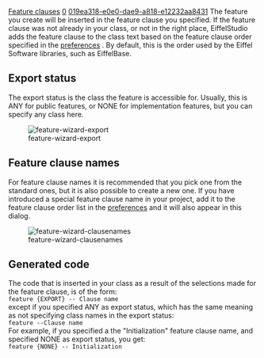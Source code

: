[[Property:title|Feature clauses]]
[[Property:weight|0]]
[[Property:uuid|019ea318-e0e0-dae9-a818-e12232aa8431]]
The feature you create will be inserted in the feature clause you specified. If the feature clause was not already in your class, or not in the right place, EiffelStudio adds the feature clause to the class text based on the feature clause order specified in the [[Preferences Reference|preferences]] . By default, this is the order used by the Eiffel Software libraries, such as EiffelBase. 
==Export status==
The export status is the class the feature is accessible for. Usually, this is <eiffel>ANY</eiffel> for public features, or <eiffel>NONE</eiffel> for implementation features, but you can specify any class here. 


[[Image:feature-wizard-export]] 



{{note|In the class text, you can export a feature to more than one class but (for simplicity) not with this dialog. }}



==Feature clause names==
For feature clause names it is recommended that you pick one from the standard ones, but it is also possible to create a new one. If you have introduced a special feature clause name in your project, add it to the feature clause order list in the [[Preferences Reference|preferences]]  and it will also appear in this dialog. 


[[Image:feature-wizard-clausenames]] 


==Generated code==
The code that is inserted in your class as a result of the selections made for the feature clause, is of the form: <br/>
<code>
feature {EXPORT} -- Clause name</code><br/>
except if you specified <eiffel>ANY</eiffel> as export status, which has the same meaning as not specifying class names in the export status: <br/>
<code>
feature  --Clause name</code>
<br/>

For example, if you specified a the "Initialization" feature clause name, and specified <eiffel>NONE</eiffel> as export status, you get: <br/>
<code>
feature {NONE} -- Initialization</code>




